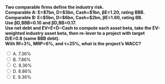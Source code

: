 ::: {.question-block}

<form onsubmit="event.preventDefault(); checkAnswer('module4_mcq_q51')" data-correct-answer="C">
  <strong style="display: block;">
  Two comparable firms define the industry risk.  
  Comparable A: E=$7bn, D=$3bn, Cash=$1bn, βE=1.20, rating BBB.  
  Comparable B: E=$5bn, D=$6bn, Cash=$2bn, βE=1.60, rating BB.  
  Use βD,BBB=0.10 and βD,BB=0.17.  
  Use net debt and EV=E+D−Cash to compute each asset beta, take the EV-weighted industry asset beta, then re-lever to a project with target D/E=0.8 (same BBB debt).  
  With Rf=3%, MRP=6%, and τ=25%, what is the project’s WACC?
  </strong>

  <label><input type="radio" name="module4_mcq_q51" value="A"> A. 7.36%</label><br>
  <label><input type="radio" name="module4_mcq_q51" value="B"> B. 7.86%</label><br>
  <label><input type="radio" name="module4_mcq_q51" value="C"> C. 8.36%</label><br>
  <label><input type="radio" name="module4_mcq_q51" value="D"> D. 8.86%</label><br>
  <label><input type="radio" name="module4_mcq_q51" value="E"> E. 9.36%</label><br>
</form>

<div id="feedback-module4_mcq_q51" class="feedback" data-status="" style="display:none;">
✅ Correct: C. ≈ 8.36%.  
• EV(A)=7+3−1=9; βA=(7/9)(1.20)+(2/9)(0.10)=0.96.  
• EV(B)=5+6−2=9; βA=(5/9)(1.60)+(4/9)(0.17)=1.01.  
• Industry βA=(0.96+1.01)/2=0.99.  
• Re-lever D/E=0.8 → βE≈1.25.  
• rE=3%+1.25×6%=10.5%, rD=3.6%.  
• WACC=0.556×10.5%+0.444×3.6%(0.75)=8.36%.  
👉 Net debt adjustment avoids overstating risk when firms hold cash.
</div>

:::
